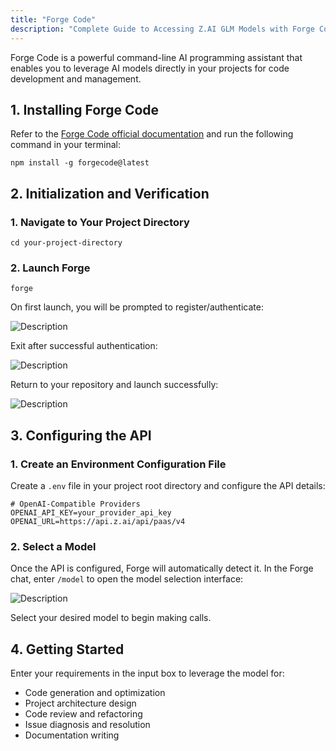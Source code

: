 ```yaml
---
title: "Forge Code"
description: "Complete Guide to Accessing Z.AI GLM Models with Forge Code"
---
```


Forge Code is a powerful command-line AI programming assistant that enables you to leverage AI models directly in your projects for code development and management.

## 1. Installing Forge Code

Refer to the [Forge Code official documentation](https://forgecode.dev/docs/installation/) and run the following command in your terminal:

```
npm install -g forgecode@latest  
```

## 2. Initialization and Verification

### 1. Navigate to Your Project Directory

```
cd your-project-directory  
```

### 2. Launch Forge

```
forge  
```

On first launch, you will be prompted to register/authenticate:

![Description](https://cdn.bigmodel.cn/markdown/1753631571260forge-1.png?attname=forge-1.png)

Exit after successful authentication:

![Description](https://cdn.bigmodel.cn/markdown/1753631580181forge-2.png?attname=forge-2.png)

Return to your repository and launch successfully:

![Description](https://cdn.bigmodel.cn/markdown/1753631592409forge-3.png?attname=forge-3.png)

## 3. Configuring the API

### 1. Create an Environment Configuration File

Create a `.env` file in your project root directory and configure the API details:

```
# OpenAI-Compatible Providers  
OPENAI_API_KEY=your_provider_api_key  
OPENAI_URL=https://api.z.ai/api/paas/v4  
```

### 2. Select a Model

Once the API is configured, Forge will automatically detect it. In the Forge chat, enter `/model` to open the model selection interface:

![Description](https://cdn.bigmodel.cn/markdown/1753631598836forge-4.png?attname=forge-4.png)

Select your desired model to begin making calls.

## 4. Getting Started

Enter your requirements in the input box to leverage the model for:

- Code generation and optimization
- Project architecture design
- Code review and refactoring
- Issue diagnosis and resolution
- Documentation writing
